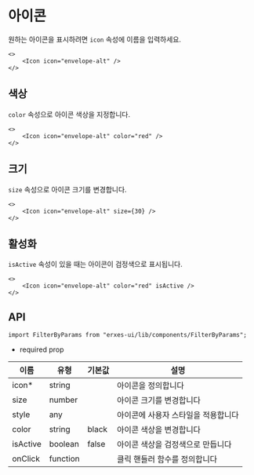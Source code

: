 
<HeroPattern />

# 아이콘
원하는 아이콘을 표시하려면 `icon` 속성에 이름을 입력하세요.

```tsx
<>
	<Icon icon="envelope-alt" />
</>
```

## **색상**
`color` 속성으로 아이콘 색상을 지정합니다.

```tsx
<>
	<Icon icon="envelope-alt" color="red" />
</>
```

## **크기**
`size` 속성으로 아이콘 크기를 변경합니다.

```tsx
<>
	<Icon icon="envelope-alt" size={30} />
</>
```

## **활성화**
`isActive` 속성이 있을 때는 아이콘이 검정색으로 표시됩니다.

```tsx
<>
	<Icon icon="envelope-alt" color="red" isActive />
</>
```


## **API**

```tsx
import FilterByParams from "erxes-ui/lib/components/FilterByParams";
```
* required prop

| 이름 | 유형 | 기본값 | 설명 |
| ---| --- | ---| --- |
| icon*	 | string |  | 아이콘을 정의합니다 |
| size	 | number |  | 아이콘 크기를 변경합니다 |
| style | any| | 아이콘에 사용자 스타일을 적용합니다 |
| color | string | black | 아이콘 색상을 변경합니다 |
| isActive	 | boolean | false | 아이콘 색상을 검정색으로 만듭니다 |
| onClick | function |  | 클릭 핸들러 함수를 정의합니다 |
